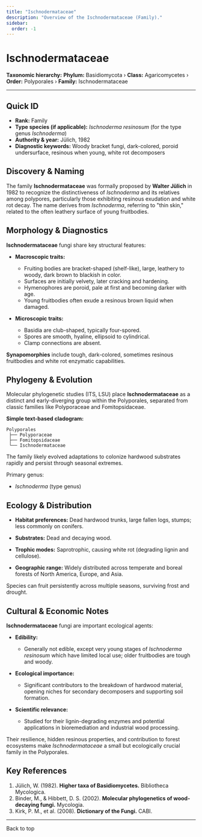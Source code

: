 ```yaml
---
title: "Ischnodermataceae"
description: "Overview of the Ischnodermataceae (Family)."
sidebar:
  order: -1
---
```



# Ischnodermataceae <Badge variant="note" text="Family" />

**Taxonomic hierarchy:** **Phylum:** Basidiomycota › **Class:** Agaricomycetes › **Order:** Polyporales › **Family:** Ischnodermataceae

---

## Quick ID
* **Rank:** Family  
* **Type species (if applicable):** _Ischnoderma resinosum_ (for the type genus _Ischnoderma_)  
* **Authority & year:** Jülich, 1982  
* **Diagnostic keywords:** Woody bracket fungi, dark-colored, poroid undersurface, resinous when young, white rot decomposers  

## Discovery & Naming
The family **Ischnodermataceae** was formally proposed by **Walter Jülich** in 1982 to recognize the distinctiveness of _Ischnoderma_ and its relatives among polypores, particularly those exhibiting resinous exudation and white rot decay. The name derives from _Ischnoderma_, referring to "thin skin," related to the often leathery surface of young fruitbodies.

## Morphology & Diagnostics
**Ischnodermataceae** fungi share key structural features:

- **Macroscopic traits:**
  - Fruiting bodies are bracket-shaped (shelf-like), large, leathery to woody, dark brown to blackish in color.
  - Surfaces are initially velvety, later cracking and hardening.
  - Hymenophores are poroid, pale at first and becoming darker with age.
  - Young fruitbodies often exude a resinous brown liquid when damaged.

- **Microscopic traits:**
  - Basidia are club-shaped, typically four-spored.
  - Spores are smooth, hyaline, ellipsoid to cylindrical.
  - Clamp connections are absent.

**Synapomorphies** include tough, dark-colored, sometimes resinous fruitbodies and white rot enzymatic capabilities.

## Phylogeny & Evolution
Molecular phylogenetic studies (ITS, LSU) place **Ischnodermataceae** as a distinct and early-diverging group within the Polyporales, separated from classic families like Polyporaceae and Fomitopsidaceae.

**Simple text-based cladogram:**
```
Polyporales
 ├── Polyporaceae
 ├── Fomitopsidaceae
 └── Ischnodermataceae
```
The family likely evolved adaptations to colonize hardwood substrates rapidly and persist through seasonal extremes.

Primary genus:

- _Ischnoderma_ (type genus)

## Ecology & Distribution
- **Habitat preferences:** Dead hardwood trunks, large fallen logs, stumps; less commonly on conifers.
- **Substrates:** Dead and decaying wood.
- **Trophic modes:** Saprotrophic, causing white rot (degrading lignin and cellulose).

- **Geographic range:** Widely distributed across temperate and boreal forests of North America, Europe, and Asia.

Species can fruit persistently across multiple seasons, surviving frost and drought.

## Cultural & Economic Notes
**Ischnodermataceae** fungi are important ecological agents:

- **Edibility:**
  - Generally not edible, except very young stages of _Ischnoderma resinosum_ which have limited local use; older fruitbodies are tough and woody.

- **Ecological importance:**
  - Significant contributors to the breakdown of hardwood material, opening niches for secondary decomposers and supporting soil formation.

- **Scientific relevance:**
  - Studied for their lignin-degrading enzymes and potential applications in bioremediation and industrial wood processing.

Their resilience, hidden resinous properties, and contribution to forest ecosystems make _Ischnodermataceae_ a small but ecologically crucial family in the Polyporales.

## Key References
1. Jülich, W. (1982). **Higher taxa of Basidiomycetes.** Bibliotheca Mycologica.  
2. Binder, M., & Hibbett, D. S. (2002). **Molecular phylogenetics of wood-decaying fungi.** Mycologia.  
3. Kirk, P. M., et al. (2008). **Dictionary of the Fungi.** CABI.

---

<LinkButton href="#top" variant="minimal" icon="arrow-up">
  Back to top
</LinkButton>
